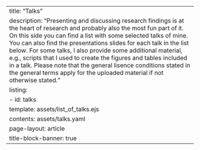 ---
title: "Talks"
description: "Presenting and discussing research findings is at the heart of research and probably also the most fun part of it. On this side you can find a list with some selected talks of mine. You can also find the presentations slides for each talk in the list below. For some talks, I also provide some additional material, e.g., scripts that I used to create the figures and tables included in a talk. Please note that the general lisence conditions stated in the general terms apply for the uploaded material if not otherwise stated."
listing:
    - id: talks
      template: assets/list_of_talks.ejs
      contents: assets/talks.yaml
page-layout: article
title-block-banner: true
---